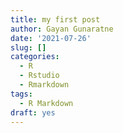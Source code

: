 ```yaml
---
title: my first post
author: Gayan Gunaratne
date: '2021-07-26'
slug: []
categories:
  - R
  - Rstudio
  - Rmarkdown
tags:
  - R Markdown
draft: yes
---
```


